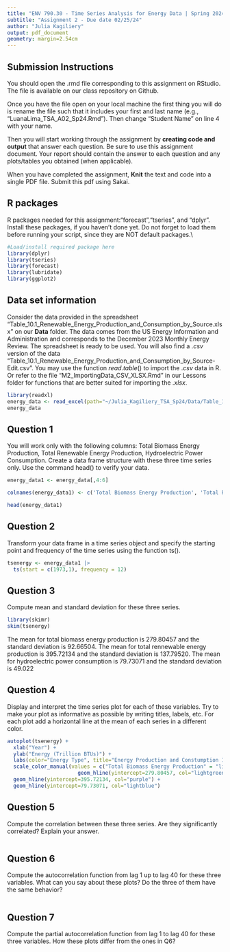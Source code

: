 ```yaml
---
title: "ENV 790.30 - Time Series Analysis for Energy Data | Spring 2024"
subtitle: "Assignment 2 - Due date 02/25/24"
author: "Julia Kagiliery"
output: pdf_document
geometry: margin=2.54cm
---
```


## Submission Instructions

You should open the .rmd file corresponding to this assignment on RStudio. The file is available on our class repository on Github.   

Once you have the file open on your local machine the first thing you will do is rename the file such that it includes your first and last name (e.g., "LuanaLima_TSA_A02_Sp24.Rmd"). Then change "Student Name" on line 4 with your name. 

Then you will start working through the assignment by  **creating code and output** that answer each question. Be sure to use this assignment document. Your report should contain the answer to each question and any plots/tables you obtained (when applicable).

When you have completed the assignment, **Knit** the text and code into a single PDF file. Submit this pdf using Sakai. 

## R packages

R packages needed for this assignment:"forecast","tseries", and "dplyr". Install these packages, if you haven't done yet. Do not forget to load them before running your script, since they are NOT default packages.\\

```r
#Load/install required package here
library(dplyr)
library(tseries)
library(forecast) 
library(lubridate)
library(ggplot2)
```


## Data set information  

Consider the data provided in the spreadsheet "Table_10.1_Renewable_Energy_Production_and_Consumption_by_Source.xlsx" on our **Data** folder. The data comes from the US Energy Information and Administration and corresponds to the December 2023 Monthly Energy Review. The spreadsheet is ready to be used. You will also find a $.csv$ version of the data "Table_10.1_Renewable_Energy_Production_and_Consumption_by_Source-Edit.csv". You may use the function $read.table()$ to import the $.csv$ data in R. Or refer to the file "M2_ImportingData_CSV_XLSX.Rmd" in our Lessons folder for functions that are better suited for importing the $.xlsx$.

```r
library(readxl)
energy_data <- read_excel(path="~/Julia_Kagiliery_TSA_Sp24/Data/Table_10.1_Renewable_Energy_Production_and_Consumption_by_Source.xlsx",skip = 12, sheet="Monthly Data",col_names=FALSE) 
energy_data
```

## Question 1
You will work only with the following columns: Total Biomass Energy Production, Total Renewable Energy Production, Hydroelectric Power Consumption. Create a data frame structure with these three time series only. Use the command head() to verify your data.

```r
energy_data1 <- energy_data[,4:6]
```

```r
colnames(energy_data1) <- c('Total Biomass Energy Production', 'Total Renewable Energy Production', 'Hydroelectric Power Consumption')

head(energy_data1)
```

## Question 2
Transform your data frame in a time series object and specify the starting point and frequency of the time series using the function ts().

```r
tsenergy <- energy_data1 |>
  ts(start = c(1973,1), frequency = 12)
```

## Question 3
Compute mean and standard deviation for these three series.

```r
library(skimr)
skim(tsenergy) 
```
The mean for total biomass energy production is 279.80457 and the standard deviation is 92.66504.
The mean for total rennewable energy production is 395.72134 and the standard deviation is 137.79520.
The mean for hydroelectric power consumption is 79.73071 and the standard deviation is 49.022

## Question 4
Display and interpret the time series plot for each of these variables. Try to make your plot as informative as possible by writing titles, labels, etc. For each plot add a horizontal line at the mean of each series in a different color.

```r
autoplot(tsenergy) +
  xlab("Year") +
  ylab("Energy (Trillion BTUs)") +
  labs(color="Energy Type", title="Energy Production and Constumption 1973 to 2023", subtitle ="Note that horizontal lines indicate mean.") +
  scale_color_manual(values = c("Total Biomass Energy Production" = "lightgreen", "Total Renewable Energy Production"= "purple", "Hydroelectric Power Consumption" = "lightblue")) +
                       geom_hline(yintercept=279.80457, col="lightgreen") +
  geom_hline(yintercept=395.72134, col="purple") +
  geom_hline(yintercept=79.73071, col="lightblue") 
```

 
## Question 5
Compute the correlation between these three series. Are they significantly correlated? Explain your answer.

```r

```


## Question 6
Compute the autocorrelation function from lag 1 up to lag 40 for these three variables. What can you say about these plots? Do the three of them have the same behavior?

```r

```


## Question 7
Compute the partial autocorrelation function from lag 1 to lag 40 for these three variables. How these plots differ from the ones in Q6?

```r

```


